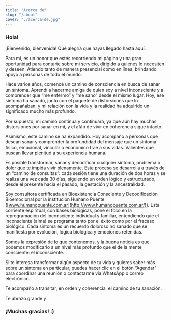 ```yaml
---
title: "Acerca de"
slug: "/about"
cover: "./acerca-de.jpg"
---
```


### **Hola!**

¡Bienvenido, bienvenida! Qué alegría que hayas llegado hasta aquí.

Para mí, es un honor que estés recorriendo mi página y una gran oportunidad para contarte sobre mi servicio, dirigido a quienes lo necesiten y deseen. Atiendo tanto de manera presencial como en línea, brindando apoyo a personas de todo el mundo.

Hace varios años, comencé un camino de consciencia en busca de sanar un síntoma. Aprendí a hacerme amiga de quien soy a nivel inconsciente y a comprender que “me enfermo” y “me sano” desde el mismo lugar. Hoy, ese síntoma ha sanado, junto con el paquete de distorsiones que lo acompañaban, y mi relación con la vida y la realidad ha adquirido un significado mucho más profundo.

Por supuesto, mi camino continúa y continuará, ya que aún hay muchas distorsiones por sanar en mí, y el afán de vivir en coherencia sigue intacto.

Asimismo, este camino se ha expandido. Hoy acompaño a personas que desean sanar y comprender la profundidad del mensaje que un síntoma físico, emocional, vincular o económico trae a sus vidas. Valientes que buscan llevar plenitud a su experiencia humana.

Es posible transformar, sanar y decodificar cualquier síntoma, problema o dolor que te impida vivir plenamente. Este proceso se desarrolla a través de un “camino de consultas”: cada sesión tiene una duración de dos horas y se realiza una vez cada 30 días, siguiendo un orden lógico y estructurado, desde el presente hacia el pasado, la gestación y la ancestralidad.

Soy consultora certificada en Bioexistencia Consciente y Decodificación Bioemocional por la institución Humano Puente ([www.humanopuente.com.ar](http://www.humanopuente.com.ar/)). Esta corriente espiritual, con bases biológicas, pone el foco en la reprogramación del inconsciente individual y familiar, entendiendo que el inconsciente (alma) se programa tanto por el éxito como por el fracaso biológico. Cada síntoma es un recuerdo doloroso no sanado que se manifiesta por evolución, lógica biológica y emociones retenidas.

Somos la expresión de lo que contenemos, y la buena noticia es que podemos modificarlo a un nivel más profundo que el de la mente consciente: el inconsciente.

Si te interesa transformar algún aspecto de tu vida y quieres saber más sobre un síntoma en particular, puedes hacer clic en el botón “Agendar” para coordinar una reunión o contactarme vía WhatsApp o correo electrónico.

Te acompaño a transitar, en orden y coherencia, el camino de tu sanación.

Te abrazo grande y

### **¡Muchas gracias! :)**